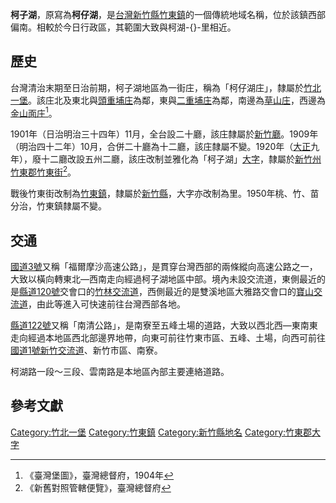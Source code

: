 {{noteTA
|1 = zh-cn:庄; zh-hk:庄; zh-tw:庄;
}}
'''柯子湖'''，原寫為'''柯仔湖'''，是[[台灣|台灣]][[新竹縣|新竹縣]][[竹東鎮|竹東鎮]]的一個傳統地域名稱，位於該鎮西部偏南。相較於今日行政區，其範圍大致與柯湖-{}-里相近。

==歷史==
台灣清治末期至日治前期，柯子湖地區為一街庄，稱為「柯仔湖庄」，隸屬於[[竹北一堡|竹北一堡]]。該庄北及東北與[[頭重埔庄|頭重埔庄]]為鄰，東與[[二重埔_(新竹縣)|二重埔庄]]為鄰，南邊為[[寶山_(大字)|草山庄]]，西邊為[[金山面庄|金山面庄]]<ref>《臺灣堡圖》，臺灣總督府，1904年</ref>。

1901年（日治明治三十四年）11月，全台設二十廳，該庄隸屬於[[新竹廳|新竹廳]]。1909年（明治四十二年）10月，合併二十廳為十二廳，該庄隸屬不變。1920年（[[大正|大正]]九年），廢十二廳改設五州二廳，該庄改制並雅化為「柯子湖」[[大字|大字]]，隸屬於[[新竹州|新竹州]][[竹東郡|竹東郡]][[竹東街|竹東街]]<ref>《新舊對照管轄便覽》，臺灣總督府</ref>。

戰後竹東街改制為[[竹東鎮|竹東鎮]]，隸屬於[[新竹縣|新竹縣]]，大字亦改制為里。1950年桃、竹、苗分治，竹東鎮隸屬不變。

==交通==
[[福爾摩沙高速公路|國道3號]]又稱「福爾摩沙高速公路」，是貫穿台灣西部的兩條縱向高速公路之一，大致以橫向轉東北—西南走向經過柯子湖地區中部。境內未設交流道，東側最近的是[[縣道120號|縣道120號]]交會口的[[竹林交流道|竹林交流道]]，西側最近的是雙溪地區大雅路交會口的[[寶山交流道|寶山交流道]]，由此等進入可快速前往台灣西部各地。

[[縣道122號|縣道122號]]又稱「南清公路」，是南寮至五峰土場的道路，大致以西北西—東南東走向經過本地區西北部邊界地帶，向東可前往竹東市區、五峰、土場，向西可前往[[中山高速公路|國道1號]][[新竹交流道|新竹交流道]]、新竹市區、南寮。

柯湖路一段～三段、雲南路是本地區內部主要連絡道路。

==參考文獻==
{{reflist}}

{{竹東郡}}

[[Category:竹北一堡|Category:竹北一堡]]
[[Category:竹東鎮|Category:竹東鎮]]
[[Category:新竹縣地名|Category:新竹縣地名]]
[[Category:竹東郡大字|Category:竹東郡大字]]